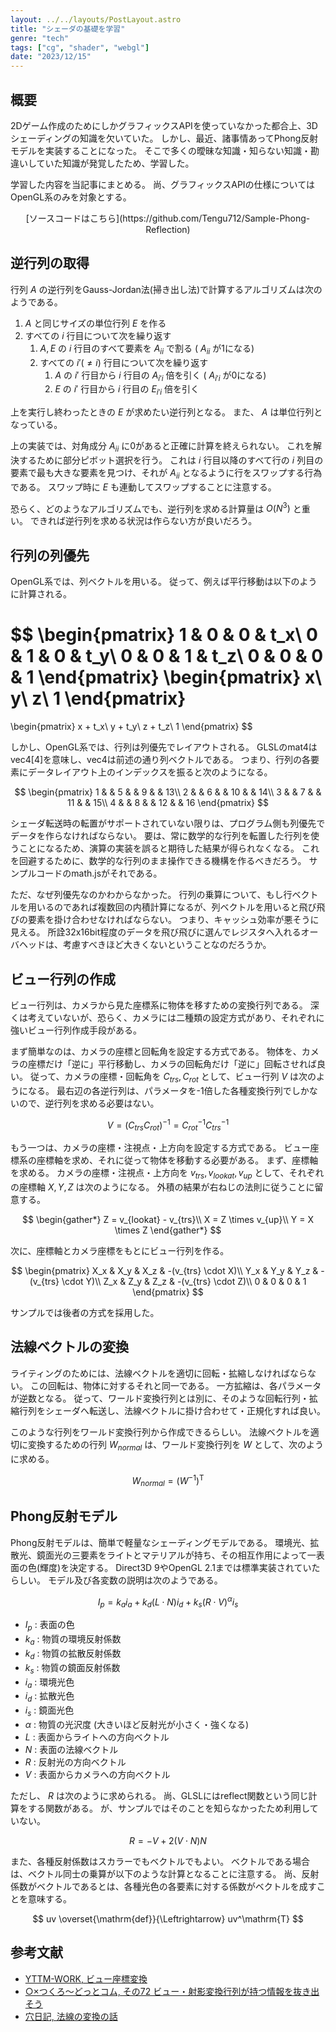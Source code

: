 ```yaml
---
layout: ../../layouts/PostLayout.astro
title: "シェーダの基礎を学習"
genre: "tech"
tags: ["cg", "shader", "webgl"]
date: "2023/12/15"
---
```


## 概要

2Dゲーム作成のためにしかグラフィックスAPIを使っていなかった都合上、3Dシェーディングの知識を欠いていた。
しかし、最近、諸事情あってPhong反射モデルを実装することになった。
そこで多くの曖昧な知識・知らない知識・勘違いしていた知識が発覚したため、学習した。

学習した内容を当記事にまとめる。
尚、グラフィックスAPIの仕様についてはOpenGL系のみを対象とする。

<div style="text-align: center;">
[ソースコードはこちら](https://github.com/Tengu712/Sample-Phong-Reflection)
</div>



## 逆行列の取得

行列 $A$ の逆行列をGauss-Jordan法(掃き出し法)で計算するアルゴリズムは次のようである。

1. $A$ と同じサイズの単位行列 $E$ を作る
1. すべての $i$ 行目について次を繰り返す
    1. $A, E$ の $i$ 行目のすべて要素を $A_{ii}$ で割る ( $A_{ii}$ が1になる)
    1. すべての $i'(\neq i)$ 行目について次を繰り返す
        1. $A$ の $i'$ 行目から $i$ 行目の $A_{i'i}$ 倍を引く ( $A_{i'i}$ が0になる)
        1. $E$ の $i'$ 行目から $i$ 行目の $E_{i'i}$ 倍を引く

上を実行し終わったときの $E$ が求めたい逆行列となる。
また、 $A$ は単位行列となっている。

上の実装では、対角成分 $A_{ii}$ に0があると正確に計算を終えられない。
これを解決するために部分ピボット選択を行う。
これは $i$ 行目以降のすべて行の $i$ 列目の要素で最も大きな要素を見つけ、それが $A_{ii}$ となるように行をスワップする行為である。
スワップ時に $E$ も連動してスワップすることに注意する。

恐らく、どのようなアルゴリズムでも、逆行列を求める計算量は $O(N^3)$ と重い。
できれば逆行列を求める状況は作らない方が良いだろう。



## 行列の列優先

OpenGL系では、列ベクトルを用いる。
従って、例えば平行移動は以下のように計算される。

$$
\begin{pmatrix}
    1 & 0 & 0 & t_x\\
    0 & 1 & 0 & t_y\\
    0 & 0 & 1 & t_z\\
    0 & 0 & 0 & 1
\end{pmatrix}
\begin{pmatrix}
    x\\
    y\\
    z\\
    1
\end{pmatrix}
=
\begin{pmatrix}
    x + t_x\\
    y + t_y\\
    z + t_z\\
    1
\end{pmatrix}
$$

しかし、OpenGL系では、行列は列優先でレイアウトされる。
GLSLのmat4はvec4[4]を意味し、vec4は前述の通り列ベクトルである。
つまり、行列の各要素にデータレイアウト上のインデックスを振ると次のようになる。

$$
\begin{pmatrix}
    1 & & 5 & & 9 & & 13\\
    2 & & 6 & & 10 & & 14\\
    3 & & 7 & & 11 & & 15\\
    4 & & 8 & & 12 & & 16
\end{pmatrix}
$$

シェーダ転送時の転置がサポートされていない限りは、プログラム側も列優先でデータを作らなければならない。
要は、常に数学的な行列を転置した行列を使うことになるため、演算の実装を誤ると期待した結果が得られなくなる。
これを回避するために、数学的な行列のまま操作できる機構を作るべきだろう。
サンプルコードのmath.jsがそれである。

ただ、なぜ列優先なのかわからなかった。
行列の乗算について、もし行ベクトルを用いるのであれば複数回の内積計算になるが、列ベクトルを用いると飛び飛びの要素を掛け合わせなければならない。
つまり、キャッシュ効率が悪そうに見える。
所詮32x16bit程度のデータを飛び飛びに選んでレジスタへ入れるオーバヘッドは、考慮すべきほど大きくないということなのだろうか。



## ビュー行列の作成

ビュー行列は、カメラから見た座標系に物体を移すための変換行列である。
深くは考えていないが、恐らく、カメラには二種類の設定方式があり、それぞれに強いビュー行列作成手段がある。

まず簡単なのは、カメラの座標と回転角を設定する方式である。
物体を、カメラの座標だけ「逆に」平行移動し、カメラの回転角だけ「逆に」回転させれば良い。
従って、カメラの座標・回転角を $C_{trs}, C_{rot}$ として、ビュー行列 $V$ は次のようになる。
最右辺の各逆行列は、パラメータを-1倍した各種変換行列でしかないので、逆行列を求める必要はない。

$$
V = (C_{trs}C_{rot})^{-1}=C_{rot}^{-1}C_{trs}^{-1}
$$

もう一つは、カメラの座標・注視点・上方向を設定する方式である。
ビュー座標系の座標軸を求め、それに従って物体を移動する必要がある。
まず、座標軸を求める。
カメラの座標・注視点・上方向を $v_{trs}, v_{lookat}, v_{up}$ として、それぞれの座標軸 $X, Y, Z$ は次のようになる。
外積の結果が右ねじの法則に従うことに留意する。

$$
\begin{gather*}
    Z = v_{lookat} - v_{trs}\\
    X = Z \times v_{up}\\
    Y = X \times Z
\end{gather*}
$$

次に、座標軸とカメラ座標をもとにビュー行列を作る。

$$
\begin{pmatrix}
    X_x & X_y & X_z & -(v_{trs} \cdot X)\\
    Y_x & Y_y & Y_z & -(v_{trs} \cdot Y)\\
    Z_x & Z_y & Z_z & -(v_{trs} \cdot Z)\\
    0 & 0 & 0 & 1
\end{pmatrix}
$$

サンプルでは後者の方式を採用した。



## 法線ベクトルの変換

ライティングのためには、法線ベクトルを適切に回転・拡縮しなければならない。
この回転は、物体に対するそれと同一である。
一方拡縮は、各パラメータが逆数となる。
従って、ワールド変換行列とは別に、そのような回転行列・拡縮行列をシェーダへ転送し、法線ベクトルに掛け合わせて・正規化すれば良い。

このような行列をワールド変換行列から作成できるらしい。
法線ベクトルを適切に変換するための行列 $W_{normal}$ は、ワールド変換行列を $W$ として、次のように求める。

$$
W_{normal} = (W^{-1})^\mathrm{T}
$$



## Phong反射モデル

Phong反射モデルは、簡単で軽量なシェーディングモデルである。
環境光、拡散光、鏡面光の三要素をライトとマテリアルが持ち、その相互作用によって一表面の色(輝度)を決定する。
Direct3D 9やOpenGL 2.1までは標準実装されていたらしい。
モデル及び各変数の説明は次のようである。

$$
I_p = k_ai_a + k_d (L \cdot N) i_d + k_s (R \cdot V)^\alpha i_s
$$

- $I_p$ : 表面の色
- $k_a$ : 物質の環境反射係数
- $k_d$ : 物質の拡散反射係数
- $k_s$ : 物質の鏡面反射係数
- $i_a$ : 環境光色
- $i_d$ : 拡散光色
- $i_s$ : 鏡面光色
- $\alpha$ : 物質の光沢度 (大きいほど反射光が小さく・強くなる)
- $L$ : 表面からライトへの方向ベクトル
- $N$ : 表面の法線ベクトル
- $R$ : 反射光の方向ベクトル
- $V$ : 表面からカメラへの方向ベクトル

ただし、 $R$ は次のように求められる。
尚、GLSLにはreflect関数という同じ計算をする関数がある。
が、サンプルではそのことを知らなかったため利用していない。

$$
R = -V + 2 (V \cdot N) N
$$

また、各種反射係数はスカラーでもベクトルでもよい。
ベクトルである場合は、ベクトル同士の乗算が以下のような計算となることに注意する。
尚、反射係数がベクトルであるとは、各種光色の各要素に対する係数がベクトルを成すことを意味する。

$$
uv \overset{\mathrm{def}}{\Leftrightarrow} uv^\mathrm{T}
$$      



## 参考文献

- [YTTM-WORK, ビュー座標変換](https://yttm-work.jp/gmpg/gmpg_0003.html)
- [○×つくろ～どっとコム, その72 ビュー・射影変換行列が持つ情報を抜き出そう](http://marupeke296.com/DXG_No72_ViewProjInfo.html)
- [穴日記, 法線の変換の話](https://raytracing.hatenablog.com/entry/20130325/1364229762)
